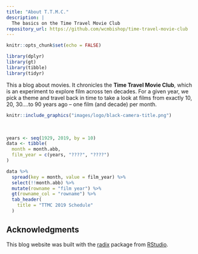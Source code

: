 ```yaml
---
title: "About T.T.M.C."
description: |
  The basics on the Time Travel Movie Club
repository_url: https://github.com/wcmbishop/time-travel-movie-club
---
```


```r
knitr::opts_chunk$set(echo = FALSE)

library(dplyr)
library(gt)
library(tibble)
library(tidyr)
```

This a blog about movies. It chronicles the **Time Travel Movie Club**, which is an experiment to explore film across ten decades. For a given year, we pick a theme and travel back in time to take a look at films from exactly 10, 20, 30....to 90 years ago -- one film (and decade) per month. 

<aside>
```r
knitr::include_graphics("images/logo/black-camera-title.png")
```
</aside>

<br>

```r
years <- seq(1929, 2019, by = 10)
data <- tibble(
  month = month.abb,
  film_year = c(years, "????", "????")
)

data %>% 
  spread(key = month, value = film_year) %>% 
  select(!!month.abb) %>% 
  mutate(rowname = "film year") %>% 
  gt(rowname_col = "rowname") %>%
  tab_header(
    title = "TTMC 2019 Schedule"
  )
```


## Acknowledgments {.appendix}

This blog website was built with the [radix](https://rstudio.github.io/radix) package from [RStudio](https://www.rstudio.com).

